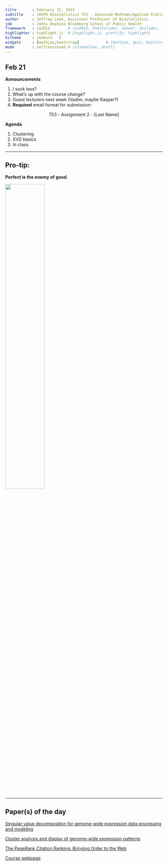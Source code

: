 ```yaml
---
title       : February 21, 2013
subtitle    : JHSPH Biostatistics 753 - Advanced Methods/Applied Statistics
author      : Jeffrey Leek, Assistant Professor of Biostatistics 
job         : Johns Hopkins Bloomberg School of Public Health
framework   : io2012        # {io2012, html5slides, shower, dzslides, ...}
highlighter : highlight.js  # {highlight.js, prettify, highlight}
hitheme     : zenburn   # 
widgets     : [mathjax,bootstrap]            # {mathjax, quiz, bootstrap}
mode        : selfcontained # {standalone, draft}
---
```


## Feb 21

__Announcements__

1. I suck less?
2. What's up with the course change?
3. Guest lecturers next week (Vadim, maybe Kasper?)
4. __Required__ email format for submission:

<center> 753 - Assignment 2 - [Last Name]</center>



__Agenda__

1. Clustering
2. SVD basics
3. In class

---

## Pro-tip: 

__Perfect is the enemy of good.__

<img class=center src=assets/img/voltaire.jpg height='50%'/>



---

## Paper(s) of the day

[Singular value decomposition for genome-wide expression data processing and modeling](http://www.pnas.org/content/97/18/10101.abstract)

[Cluster analysis and display of genome-wide expression patterns](http://www.pnas.org/content/95/25/14863.long)

[The PageRank Citation Ranking: Bringing Order to the Web](http://ilpubs.stanford.edu:8090/422/1/1999-66.pdf)

[Course webpage](http://jtleek.github.com/jhsph753/)
